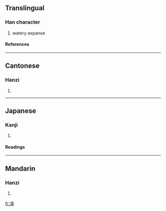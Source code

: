 ==Translingual==
===Han character===
{{Han char|rn=85|rad=水|as=08|sn=11|four=3414<sub>1</sub>|canj=水土廿十 (EGTJ)}}
# watery expanse
====References====
{{Han ref|kx=0627.340|dkj=17578|dj=1029.210|hdz=31640.070|uh=6DAC|ud=28076|bh=D5E5|bd=54757}}

----
==Cantonese==
===Hanzi===
{{yue-hanzi|jyut=|y=hang6}}
# {{defn|Cantonese}}

----
==Japanese==
===Kanji===
{{ja-kanji|grade=|rs=水08}}
# {{defn|Japanese}} 
====Readings====
{{ja-readings|on=[[けい]] (kei), [[ぎょう]] (gyō)|kun=}}

----
==Mandarin==
===Hanzi===
{{cmn-hanzi|pin=[[xìng]] ([[xing4]])|wg=hsing<sup>4</sup>}}
# {{defn|Mandarin}}

[[fr:涬]]